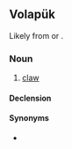 ==Volapük==
Likely from {{der|vo|de|Klaue}} or {{der|vo|en|claw}}.

===Noun===
{{vo-noun}}

# [[claw]]

====Declension====
{{vo-decl-noun}}

====Synonyms====
* {{l|vo|kral}}